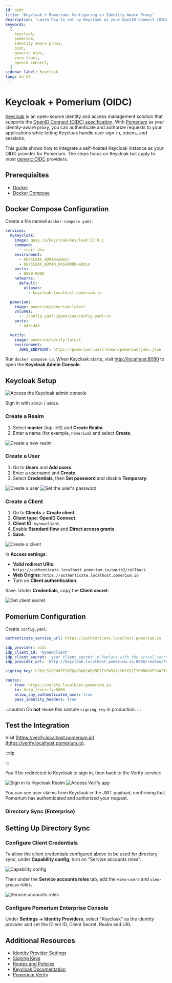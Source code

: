 ```yaml
---
id: oidc
title: 'Keycloak + Pomerium: Configuring an Identity-Aware Proxy'
description: 'Learn how to set up Keycloak as your OpenID Connect (OIDC) provider and integrate it with Pomerium for a secure, identity-aware proxy configuration.'
keywords:
  [
    keycloak,
    pomerium,
    identity aware proxy,
    oidc,
    generic oidc,
    zero trust,
    openid connect,
  ]
sidebar_label: Keycloak
lang: en-US
---
```



# Keycloak + Pomerium (OIDC)

[Keycloak](https://www.keycloak.org/) is an open-source identity and access management solution that supports the [OpenID Connect (OIDC) specification](https://openid.net/specs/openid-connect-core-1_0.html). With [Pomerium](https://www.pomerium.com/) as your identity-aware proxy, you can authenticate and authorize requests to your applications while letting Keycloak handle user sign-in, tokens, and sessions.

This guide shows how to integrate a self-hosted Keycloak instance as your OIDC provider for Pomerium. The steps focus on Keycloak but apply to most [generic OIDC](https://openid.net/specs/openid-connect-core-1_0.html) providers.

## Prerequisites

- [Docker](https://docs.docker.com/install/)
- [Docker Compose](https://docs.docker.com/compose/install/)

## Docker Compose Configuration

Create a file named `docker-compose.yaml`:

```yaml title="docker-compose.yaml"
services:
  mykeycloak:
    image: quay.io/keycloak/keycloak:22.0.1
    command:
      - start-dev
    environment:
      - KEYCLOAK_ADMIN=admin
      - KEYCLOAK_ADMIN_PASSWORD=admin
    ports:
      - 8080:8080
    networks:
      default:
        aliases:
          - keycloak.localhost.pomerium.io

  pomerium:
    image: pomerium/pomerium:latest
    volumes:
      - ./config.yaml:/pomerium/config.yaml:ro
    ports:
      - 443:443

  verify:
    image: pomerium/verify:latest
    environment:
      JWKS_ENDPOINT: https://pomerium/.well-known/pomerium/jwks.json
```

Run `docker compose up`. When Keycloak starts, visit [http://localhost:8080](http://localhost:8080) to open the **Keycloak Admin Console**.

## Keycloak Setup

![Access the Keycloak admin console](./img/keycloak/keycloak-admin-console.png)

Sign in with `admin` / `admin`.

### Create a Realm

1. Select **master** (top-left) and **Create Realm**.
1. Enter a name (for example, `Pomerium`) and select **Create**.

![Create a new realm](./img/keycloak/keycloak-realm.gif)

### Create a User

1. Go to **Users** and **Add users**.
1. Enter a username and **Create**.
1. Select **Credentials**, then **Set password** and disable **Temporary**.

![Create a user](./img/keycloak/keycloak-create-a-user.gif) ![Set the user's password](./img/keycloak/keycloak-set-password.png)

### Create a Client

1. Go to **Clients** > **Create client**.
1. **Client type**: **OpenID Connect**.
1. **Client ID**: `mynewclient`.
1. Enable **Standard flow** and **Direct access grants**.
1. **Save**.

![Create a client](./img/keycloak/keycloak-create-client.gif)

In **Access settings**:

- **Valid redirect URIs**: `https://authenticate.localhost.pomerium.io/oauth2/callback`
- **Web Origins**: `https://authenticate.localhost.pomerium.io`
- Turn on **Client authentication**.

Save. Under **Credentials**, copy the **Client secret**:

![Get client secret](./img/keycloak/keycloak-client-credentials.png)

## Pomerium Configuration

Create `config.yaml`:

```yaml title="config.yaml"
authenticate_service_url: https://authenticate.localhost.pomerium.io

idp_provider: oidc
idp_client_id: 'mynewclient'
idp_client_secret: 'your_client_secret' # Replace with the actual secret
idp_provider_url: 'http://keycloak.localhost.pomerium.io:8080/realms/Pomerium'

signing_key: LS0tLS1CRUdJTiBFQyBQUklWQVRFIEtFWS0tLS0tCk1IY0NBUUVFSVA2TUN5UFI5OUNmSEVkU0s4cVdzbk51Q0RyMVZ3ay93RER1RVhyQitELzZvQW9HQ0NxR1NNNDkKQXdFSG9VUURRZ0FFQ0JTK3gyQnJRNVJqNHJFcU5PSEVsUFVESXJiRlNhRitoWEhEL1RYby9rQWVKU1lJSjJHVwpZMnE0a0NPNTU4RmdoYmxDTUplYVdjV1luT3JuZkpxeXRnPT0KLS0tLS1FTkQgRUMgUFJJVkFURSBLRVktLS0tLQo=

routes:
  - from: https://verify.localhost.pomerium.io
    to: http://verify:8000
    allow_any_authenticated_user: true
    pass_identity_headers: true
```

:::caution Do **not** reuse this sample `signing_key` in production. :::

## Test the Integration

Visit [https://verify.localhost.pomerium.io](https://verify.localhost.pomerium.io).

:::tip

<SelfSignedCertWarning />
:::

You'll be redirected to Keycloak to sign in, then back to the Verify service:

![Sign in to Keycloak Realm](./img/keycloak/keycloak-login.png) ![Access Verify app](./img/keycloak/keycloak-verify-app.png)

You can see user claims from Keycloak in the JWT payload, confirming that Pomerium has authenticated and authorized your request.

### Directory Sync (Enterprise)

## Setting Up Directory Sync

### Configure Client Credentials

To allow the client credentials configured above to be used for directory sync, under **Capability config**, turn on "Service accounts roles".

![Capability config](./img/keycloak/keycloak-sync-capability-config.png)

Then under the **Service accounts roles** tab, add the `view-users` and `view-groups` roles.

![Service accounts roles](./img/keycloak/keycloak-sync-service-accounts-roles.png)

### Configure Pomerium Enterprise Console

Under **Settings → Identity Providers**, select "Keycloak" as the identity provider and set the Client ID, Client Secret, Realm and URL.

## Additional Resources

- [Identity Provider Settings](/docs/reference/identity-provider-settings)
- [Signing Keys](/docs/reference/signing-key)
- [Routes and Policies](/docs/reference/routes)
- [Keycloak Documentation](https://www.keycloak.org/documentation/)
- [Pomerium Verify](https://github.com/pomerium/verify)
